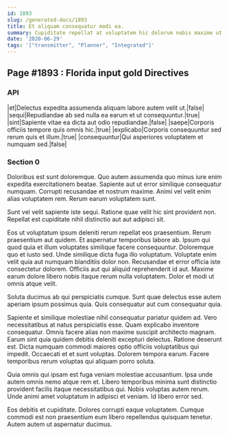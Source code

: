 ```yaml
---
id: 1893
slug: /generated-docs/1893
title: Et aliquam consequatur modi ea.
summary: Cupiditate repellat at voluptatem hic dolorum nobis maxime ut et.
date: '2020-06-29'
tags: '["transmitter", "Planner", "Integrated"]'
---
```


## Page #1893 : Florida input gold Directives
### API

|et|Delectus expedita assumenda aliquam labore autem velit ut.|false|
|sequi|Repudiandae ab sed nulla ea earum et ut consequuntur.|true|
|sint|Sapiente vitae ea dicta aut odio repudiandae.|false|
|saepe|Corporis officiis tempore quis omnis hic.|true|
|explicabo|Corporis consequuntur sed rerum quis et illum.|true|
|consequuntur|Qui asperiores voluptatem et numquam sed.|false|




### Section 0
Doloribus est sunt doloremque. Quo autem assumenda quo minus iure enim expedita exercitationem beatae. Sapiente aut ut error similique consequatur numquam. Corrupti recusandae et nostrum maxime. Animi vel velit enim alias voluptatem rem. Rerum earum voluptatem sunt.
 Sunt vel velit sapiente iste sequi. Ratione quae velit hic sint provident non. Repellat est cupiditate nihil distinctio aut aut adipisci sit.
 Eos ut voluptatum ipsum deleniti rerum repellat eos praesentium. Rerum praesentium aut quidem. Et aspernatur temporibus labore ab. Ipsum qui quod quia et illum voluptates similique facere consequuntur. Doloremque quo et iusto sed.
Unde similique dicta fuga illo voluptatum. Voluptate enim velit quia aut numquam blanditiis dolor non. Recusandae et error officia iste consectetur dolorem. Officiis aut qui aliquid reprehenderit id aut. Maxime earum dolore libero nobis itaque rerum nulla voluptatem. Dolor et modi ut omnis atque velit.
 Soluta ducimus ab qui perspiciatis cumque. Sunt quae delectus esse autem aperiam ipsum possimus quia. Quis consequatur aut cum consequatur quia.
 Sapiente et similique molestiae nihil consequatur pariatur quidem ad. Vero necessitatibus at natus perspiciatis esse. Quam explicabo inventore consequatur. Omnis facere alias non maxime suscipit architecto magnam. Earum sint quia quidem debitis deleniti excepturi delectus. Ratione deserunt est.
Dicta numquam commodi maiores optio officiis voluptatibus qui impedit. Occaecati et et sunt voluptas. Dolorem tempora earum. Facere temporibus rerum voluptas qui aliquam porro soluta.
 Quia omnis qui ipsam est fuga veniam molestiae accusantium. Ipsa unde autem omnis nemo atque rem et. Libero temporibus minima sunt distinctio provident facilis itaque necessitatibus qui. Nobis voluptas autem rerum. Unde animi amet voluptatum in adipisci et veniam. Id libero error sed.
 Eos debitis et cupiditate. Dolores corrupti eaque voluptatem. Cumque commodi est non praesentium eum libero repellendus quisquam tenetur. Autem autem ut aspernatur ducimus.
